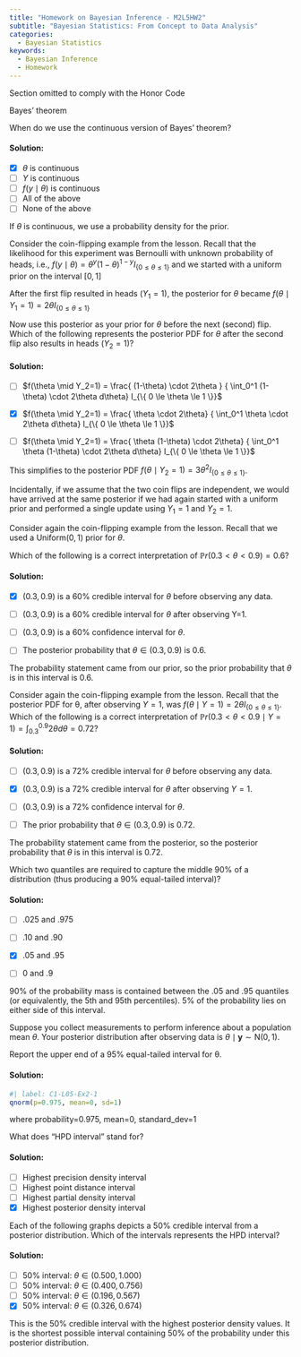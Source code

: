 ```yaml
---
title: "Homework on Bayesian Inference - M2L5HW2"
subtitle: "Bayesian Statistics: From Concept to Data Analysis"
categories:
  - Bayesian Statistics
keywords:
  - Bayesian Inference
  - Homework
---
```


::::: {.content-visible unless-profile="HC"}

::: {.callout-caution}
Section omitted to comply with the Honor Code
:::

:::::

::::: {.content-hidden unless-profile="HC"} 


::: {#exr-bayesian-infernce-1}
[Bayes' theorem]{.column-margin}

When do we use the continuous version of Bayes' theorem?
:::

::: {.solution .callout-tip collapse="true"}
#### Solution:

-   [x] $\theta$ is continuous
-   [ ] $Y$ is continuous
-   [ ] $f(y\mid\theta)$ is continuous
-   [ ] All of the above
-   [ ] None of the above

If $\theta$ is continuous, we use a probability density for the prior.
:::

::: {#exr-bayesian-infernce-2}
Consider the coin-flipping example from the lesson. Recall that the likelihood for this experiment was Bernoulli with unknown probability of heads, i.e., $f(y \mid \theta) = \theta^y(1-\theta)^{1-y} I_{\{ 0 \le \theta \le 1 \}}$ and we started with a uniform prior on the interval $[0,1]$

After the first flip resulted in heads $(Y_1=1)$, the posterior for $\theta$ became $f(\theta \mid Y_1=1) = 2\theta I_{\{ 0 \le \theta \le 1 \}}$

Now use this posterior as your prior for $\theta$ before the next (second) flip. Which of the following represents the posterior PDF for $\theta$ after the second flip also results in heads $(Y_2=1)$?
:::

::: {.solution .callout-tip collapse="true"}
#### Solution:

-   [ ] $f(\theta \mid Y_2=1) = \frac{ (1-\theta) \cdot 2\theta } { \int_0^1 (1-\theta) \cdot 2\theta d\theta} I_{\{ 0 \le \theta \le 1 \}}$

-   [x] $f(\theta \mid Y_2=1) = \frac{ \theta \cdot 2\theta} { \int_0^1 \theta \cdot 2\theta d\theta} I_{\{ 0 \le \theta \le 1 \}}$

-   [ ] $f(\theta \mid Y_2=1) = \frac{ \theta (1-\theta) \cdot 2\theta} { \int_0^1 \theta (1-\theta) \cdot 2\theta d\theta} I_{\{ 0 \le \theta \le 1 \}}$

This simplifies to the posterior PDF $f(\theta \mid Y_2=1) = 3 \theta^2 I_{\{ 0 \le \theta \le 1 \}}$.

Incidentally, if we assume that the two coin flips are independent, we would have arrived at the same posterior if we had again started with a uniform prior and performed a single update using $Y_1=1$ and $Y_2=1$.
:::

::: {#exr-bayesian-infernce-3}
Consider again the coin-flipping example from the lesson. Recall that we used a $\text{Uniform}(0,1)$ prior for $\theta$.

Which of the following is a correct interpretation of $\mathbb{P}r(0.3 < \theta < 0.9) = 0.6$?
:::

::: {.solution .callout-tip collapse="true"}
#### Solution:

-   [x] $(0.3, 0.9)$ is a 60% credible interval for $\theta$ before observing any data.

-   [ ] $(0.3, 0.9)$ is a 60% credible interval for $\theta$ after observing Y=1.

-   [ ] $(0.3, 0.9)$ is a 60% confidence interval for $\theta$.

-   [ ] The posterior probability that $θ\in(0.3,0.9)$ is 0.6.

The probability statement came from our prior, so the prior probability that $\theta$ is in this interval is 0.6.
:::

::: {#exr-bayesian-infernce-4}
Consider again the coin-flipping example from the lesson. Recall that the posterior PDF for θ, after observing $Y=1$, was $f(\theta \mid Y=1) = 2\theta I_{\{0 \le \theta \le 1 \}}$. Which of the following is a correct interpretation of $\mathbb{P}r(0.3 < \theta < 0.9 \mid Y=1) = \int_{0.3}^{0.9} 2\theta d\theta = 0.72$?
:::

::: {.solution .callout-tip collapse="true"}
#### Solution:

-   [ ] $(0.3, 0.9)$ is a 72% credible interval for $\theta$ before observing any data.

-   [x] $(0.3, 0.9)$ is a 72% credible interval for $\theta$ after observing $Y=1$.

-   [ ] $(0.3, 0.9)$ is a 72% confidence interval for $\theta$.

-   [ ] The prior probability that $θ \in (0.3,0.9)$ is 0.72.

The probability statement came from the posterior, so the posterior probability that $\theta$ is in this interval is 0.72.
:::

::: {#exr-bayesian-infernce-5}
Which two quantiles are required to capture the middle 90% of a distribution (thus producing a 90% equal-tailed interval)?
:::

::: {.solution .callout-tip collapse="true"}
#### Solution:

-   [ ] .025 and .975

-   [ ] .10 and .90

-   [x] .05 and .95

-   [ ] 0 and .9

90% of the probability mass is contained between the .05 and .95 quantiles (or equivalently, the 5th and 95th percentiles). 5% of the probability lies on either side of this interval.
:::

<div>

Suppose you collect measurements to perform inference about a population mean $\theta$. Your posterior distribution after observing data is $\theta \mid \mathbf{y} \sim \text{N}(0,1)$.

Report the upper end of a 95% equal-tailed interval for θ.

</div>

::: {.solution .callout-tip collapse="true"}
#### Solution:

```r
#| label: C1-L05-Ex2-1
qnorm(p=0.975, mean=0, sd=1)
```

where probability=0.975, mean=0, standard_dev=1
:::

::: {#exr-bayesian-infernce-7}
What does "HPD interval" stand for?
:::

::: {.solution .callout-tip collapse="true"}
#### Solution:

-   [ ] Highest precision density interval
-   [ ] Highest point distance interval
-   [ ] Highest partial density interval
-   [x] Highest posterior density interval
:::

::: {#exr-bayesian-infernce-8}
Each of the following graphs depicts a 50% credible interval from a posterior distribution. Which of the intervals represents the HPD interval?
:::

::: {.solution .callout-tip collapse="true"}
#### Solution:

-   [ ] 50% interval: $θ\in(0.500,1.000)$
-   [ ] 50% interval: $θ\in(0.400,0.756)$
-   [ ] 50% interval: $θ\in(0.196,0.567)$
-   [x] 50% interval: $θ\in(0.326,0.674)$

This is the 50% credible interval with the highest posterior density values. It is the shortest possible interval containing 50% of the probability under this posterior distribution.
:::

:::::